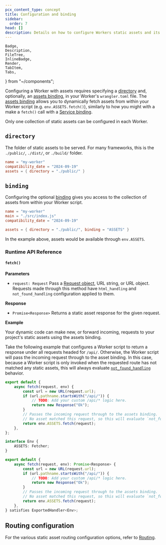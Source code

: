 ```yaml
---
pcx_content_type: concept
title: Configuration and binding
sidebar:
  order: 7
head: []
description: Details on how to configure Workers static assets and its binding.
---
```


	Badge,
	Description,
	FileTree,
	InlineBadge,
	Render,
	TabItem,
	Tabs,
} from "~/components";

Configuring a Worker with assets requires specifying a [directory](/workers/static-assets/binding/#directory) and, optionally, an [assets binding](/workers/static-assets/binding/), in your Worker's `wrangler.toml` file. The [assets binding](/workers/static-assets/binding/) allows you to dynamically fetch assets from within your Worker script (e.g. `env.ASSETS.fetch()`), similarly to how you might with a make a `fetch()` call with a [Service binding](/workers/runtime-apis/bindings/service-bindings/http/).

Only one collection of static assets can be configured in each Worker.

## `directory`

The folder of static assets to be served. For many frameworks, this is the `./public/`, `./dist/`, or `./build/` folder.


<WranglerConfig>

```toml title="wrangler.toml"
name = "my-worker"
compatibility_date = "2024-09-19"
assets = { directory = "./public/" }
```

</WranglerConfig>

## `binding`

Configuring the optional [binding](/workers/runtime-apis/bindings) gives you access to the collection of assets from within your Worker script.



<WranglerConfig>

```toml title="wrangler.toml"
name = "my-worker"
main = "./src/index.js"
compatibility_date = "2024-09-19"

assets = { directory = "./public/", binding = "ASSETS" }
```

</WranglerConfig>

In the example above, assets would be available through `env.ASSETS`.

### Runtime API Reference

#### `fetch()`

**Parameters**

- `request: Request` Pass a [Request object](/workers/runtime-apis/request/), URL string, or URL object. Requests made through this method have `html_handling` and `not_found_handling` configuration applied to them.

**Response**

- `Promise<Response>` Returns a static asset response for the given request.

**Example**

Your dynamic code can make new, or forward incoming, requests to your project's static assets using the assets binding.

Take the following example that configures a Worker script to return a response under all requests headed for `/api/`. Otherwise, the Worker script will pass the incoming request through to the asset binding. In this case, because a Worker script is only invoked when the requested route has not matched any static assets, this will always evaluate [`not_found_handling`](/workers/static-assets/routing/#routing-configuration) behavior.

<Tabs> <TabItem label="JavaScript" icon="seti:javascript">

```js
export default {
	async fetch(request, env) {
		const url = new URL(request.url);
		if (url.pathname.startsWith("/api/")) {
			// TODO: Add your custom /api/* logic here.
			return new Response("Ok");
		}
		// Passes the incoming request through to the assets binding.
		// No asset matched this request, so this will evaluate `not_found_handling` behavior.
		return env.ASSETS.fetch(request);
	},
};
```

</TabItem> <TabItem label="TypeScript" icon="seti:typescript">

```ts
interface Env {
	ASSETS: Fetcher;
}

export default {
	async fetch(request, env): Promise<Response> {
		const url = new URL(request.url);
		if (url.pathname.startsWith("/api/")) {
			// TODO: Add your custom /api/* logic here.
			return new Response("Ok");
		}
		// Passes the incoming request through to the assets binding.
		// No asset matched this request, so this will evaluate `not_found_handling` behavior.
		return env.ASSETS.fetch(request);
	},
} satisfies ExportedHandler<Env>;
```

</TabItem> </Tabs>

## Routing configuration

For the various static asset routing configuration options, refer to [Routing](/workers/static-assets/routing/).
